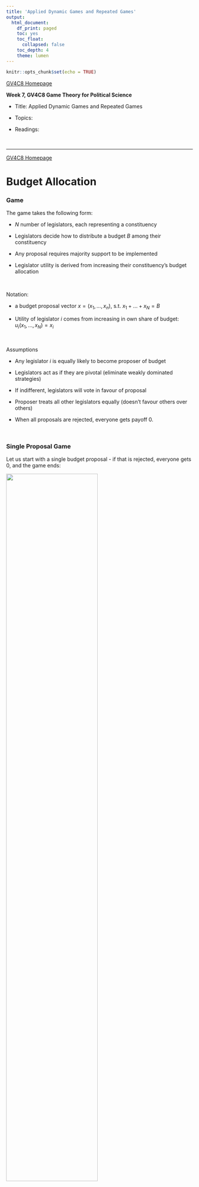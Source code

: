 ```yaml
---
title: 'Applied Dynamic Games and Repeated Games'
output:
  html_document:
    df_print: paged
    toc: yes
    toc_float:
      collapsed: false
    toc_depth: 4
    theme: lumen
---
```


```r
knitr::opts_chunk$set(echo = TRUE)
```

```{=html}
<style>
  body .main-container {
    max-width: 1100px;
    font-size: 12pt;
  }
</style>
```
[GV4C8 Homepage](https://kevinli03.github.io/notes/#GV4C8_Game_Theory)

**Week 7, GV4C8 Game Theory for Political Science**

-   Title: Applied Dynamic Games and Repeated Games

-   Topics:

-   Readings:

<br />

------------------------------------------------------------------------

[GV4C8 Homepage](https://kevinli03.github.io/notes/#GV4C8_Game_Theory)

# **Budget Allocation**

### Game

The game takes the following form:

-   $N$ number of legislators, each representing a constituency

-   Legislators decide how to distribute a budget $B$ among their constituency

-   Any proposal requires majority support to be implemented

-   Legislator utility is derived from increasing their constituency's budget allocation

<br />

Notation:

-   a budget proposal vector $x  = (x_1, ..., x_n)$, s.t. $x_1 + ... + x_N = B$

-   Utility of legislator $i$ comes from increasing in own share of budget: $u_i(x_1, ..., x_N) = x_i$

<br />

Assumptions

-   Any legislator $i$ is equally likely to become proposer of budget

-   Legislators act as if they are pivotal (eliminate weakly dominated strategies)

-   If indifferent, legislators will vote in favour of proposal

-   Proposer treats all other legislators equally (doesn't favour others over others)

-   When all proposals are rejected, everyone gets payoff 0.

<br />

### Single Proposal Game

Let us start with a single budget proposal - if that is rejected, everyone gets 0, and the game ends:

![](figure7.1.png){width="70%"}

By backwards induction, you can solve the game:

-   If they accept, they get payoff $x_i$. If they reject, they get payoff 0.

-   Thus, they accept if $x_i ≥ 0$.

What is the Nash Equilibria? The proposer should give all of the budget $B$ to themselves, and give 0 to every other legislator

-   Every other legislator gets $x_i = 0$, and $0≥0$, so they accept.

<br />

The expected value of the game is $\frac{B}{N}$. Why?

-   You have $\frac{1}{N}$ chance of being selected proposer. Then, if you are selected, you get payoff $B$. If you are not selected, your payoff is 0.

-   Thus, $\frac{1}{N} \times B$ is expected payoff.

<br />

### Double Proposal Game

Obviously, the first game is quite unrealistic - you won't just give up distributing the budget after one round. Now, we have a game where if the first proposal is rejected, a second proposal can occur.

![](figure7.2.png){width="70%"}

What is the difference in this game:

-   In the original game, if you reject the first proposal, you get payoff 0.

-   But, now, you still have a chance to become the second proposer. So your expected value of rejecting is $\frac{B}{N}$.

-   Thus, player $i$ will only choose accept in the first round if $x_i ≥ \frac{B}{N}$.

Thus, the first proposer needs to build a minimum winning coalition:

-   You need majority to vote with you, so $\frac{N-1}{2}$ legislators (-1 because the proposer is not voting).

-   Then, you need to offer $x_i = \frac{B}{N}$ to $\frac{N-1}{2}$ legislators.

<br />

The expected payoff of each legislator? Let us look at the probabilities and payoffs:

-   Probability of $\frac{1}{N}$ If you are the first legislator. You will get $(B - \frac{n-1}{2} \times \frac{B}{N})$ (since you need to build the minimum winning colation.

-   Probability of $\frac{N-1}{2N}$ to be not the proposer, and not in the minimum winning coalition. You get payoff 0.

-   Probability of $\frac{N-1}{2N}$ to be not the proposer, and be in the minimum winning coalition. You get payoff $\frac{B}{N}$

Thus, expected payoff is:

$$
\begin{split}
\mathbb{E}[u_i] & = \frac{1}{N} \left( B - \frac{n-1}{2} \times \frac{B}{N} \right) + \frac{N-1}{2N}(0) + \frac{N-1}{2N} \left( \frac{B}{N} \right) \\
& = \frac{B}{N}
\end{split}
$$

<br />

### Triple Proposal Process

Let us say we have 3 proposals now.

You will only accept the first proposal if it gives you more than the expected value of the next 2 proposal rounds.

-   From before, we calculated the expected utility as $\frac{B}{N}$

-   This is the same expected utility as the second proposal in the 2 proposal game.

Thus, 2 proposals is strategically equivalent to 3 proposals.

<br />

### Status Quo as Equivalent

Let us go back to a one proposal model.

What if instead of getting 0, when a proposal is rejected, what if the budget is just divided equally between legislators?

-   Thus, if rejected, all players $i$ get $x_i = \frac{B}{N}$

-   This is the same expected utility as the 2nd proposal in a 2-proposal game!

Thus, the first proposer must make a minimum winning coalition (just like a 2 person game)

-   You need majority to vote with you, so $\frac{N-1}{2}$ legislators (-1 because the proposer is not voting).

-   Then, you need to offer $x_i = \frac{B}{N}$ to $\frac{N-1}{2}$ legislators.

<br />

------------------------------------------------------------------------

[GV4C8 Homepage](https://kevinli03.github.io/notes/#GV4C8_Game_Theory)

# **Counter-Terrorism Game**

### Counter-Terrorist Situation

The game is as follows:

-   A country is trying to defend 2 targets/locations that are vulnerable to terrorist attacks

-   It has limited resources to defend the sites. $r_1$ is how much resources for site 1, and $r_2$ is how much resources for site 2, and $r_1 + r_2 = R = 1$.

-   If site $i$ (one of the 2 sites) is successfully attacked, cost is $L_i$

-   Vulnerability: success probability of an attack is $v_i(r_i) = 1 - r_i$.

-   The threat of an attack at either site is $a_i$

Risk is threat times vulnerability times loss:

$$
\text{risk} = a_1(1-r_1)L_1 + a_2 r_2 L_2
$$

What is the optimal allocation of resources when minimising risk?

-   You want to invest all resources in the most important and threatened target: the site where $a_iL_i$ is higher (threat times loss cost).

<br />

### Dynamic Game

However, what if terrorists are also strategic? Timing of the game:

1.  Country decides investment of counterterrorist resources $r_1 \in [0, 1]$, with $r_2 = 1-r_1$.
2.  Terrorists decide target location $a_1 \in [0,1]$ (the attack probability on location 1, location 2 being $1 - a_1$).

Payoffs:

-   Country minimises risk: $a_1(1-r_1)L_1 + a_2 r_2 L_2$

-   Terrorist maximises risk: $a_1(1-r_1)L_1 + a_2 r_2 L_2$

<br />

Let us solve by backwards induction? What will the terrorist do?

-   If $L_1(1-r_1) > L_2r_2$ terrorists attack 1, since location 1 maximises risk. We can rewrite this to $r_1 < \frac{L_1}{L_1 + L_2}$.

-   If $L_1(1-r_1) < L_2r_2$ terrorists attack 2, since location 2 maximises risk. We can rewrite this to $r_1 > \frac{L_1}{L_1 + L_2}$.

-   If $L_1(1-r_1) = L_2r_2$ terrorists flip a coin.

More simply, when loads of resources protect one site, terrorists attack other site.

<br />

We go backwards. We know the best response of the terrorists, so we can compute the action of the state when anticipating the terrorists actions.

-   When terrorists attack 1 (condition $r_1 < \frac{L_1}{L_1+L_2}$), loss to the country is $L_1(1-r_1)$.

-   So we want to protect site 1 as much as possible, without making site 1 so protected that the terrorists decide to attack site 2.

-   Thus, we maximise $r_1$ within the constraint $r_1 ≤ \frac{L_1}{L_1+L_2}$, as this minimises risk for site 1, without making the terrorists want to attack site 2.

-   The same things applies to site 2. We want to maximise $r_1 ≥ \frac{L_1}{L_1+L_2}$ to best protect site 2 without making them attack site 1.

The optimal positioning of the country is $r_1 = \frac{L_1}{L_1 + L_2}$

<br />

This is like a matching game: making the opponent indifferent.

<br />

------------------------------------------------------------------------

[GV4C8 Homepage](https://kevinli03.github.io/notes/#GV4C8_Game_Theory)

# **Accountability in Elections**

### Elections as Incentivising Devices

So far, we have looked at elections as a way to aggregate preferences.

However, elections could also have other roles, specifically, if they motivate politicians to exert effort

-   Effort as in improve performance, lower corruption, doing the right thing, etc.

-   Elections in the role of holding politicians accountable

We move away from policy preferences and ideology, and focus on performance, and ask: is the presence of an election sufficient to make politicians work?

<br />

### Game

The game is as follows:

-   Players: Incumbent $I$, Challenger $C$, and Voter $V$

-   Two time periods: $t=1, 2$.

Timing of the game:

-   The incumbent exerts effort $e_1 ≥ 0$.

-   After one period of effort is realised, voter re-elect incumbent or not re-elect the incumbent: $\alpha(e_1) = 0, 1$.

-   Politician in office in period 2 exerts effort $e_2 ≥ 0$.

-   Politicians are rent-seeking, and dislike effort. Utility is $U_i =R - e$ for $i = I, C$. ( $R$ being the rents from the office).

-   Voter wants maximum effort: $U_V = e_1, e_2$.

<br />

Let us do backwards induction.

Incumbent in period 2 has no reason to exert effort, since there is no election.

-   Hence $e_2 = 0$.

Reelection: voter will re-elect or not, depending on the voting rule.

Period 1: Incumbent exerts effort depending on re-election rule.

<br />

### Natural Re-election Rule

A very natural re-election rule is when incumbent effort $e_1 ≥ \bar{e}$, where $\bar{e}$ is some threshold. How do different $\bar{e}$ affect this?

-   If $\bar{e} = 0$, then $e_1 ≥ \bar{e}$ is always true (very lenient voters), thus the 1st incumbent will put 0 effort.

-   If voters demand too much, such as $\bar{e} = ∞$, then $e_1 < \bar{e}$, thus, the incumbent will always lose re-election, so they will also put 0 effort.

<br />

So, if voters are too lenient or too strict, then 1st incumbent has no effort put in. But what if there are more reasonable voter demands.

-   If $e_1 = 0$, they will yield payoff $R$ (given utility function $U_i =R - e_1$

-   If $e_1 = \bar{e}$, then they will yield payoff $R - \bar{e} + R$ (given utility function for 1st period, plus utility for 2nd period after re-election with 0 effort).

Which gives a higher utility? $e_1 = 0$ or $e_1 = \bar{e}$?

-   Indifference point: $R = R - \bar{e} + R$ when $\bar{e} = R$.

-   Thus, there is a SPNE where $e_1 = R$, voter re-elects when $e_1 ≥ R$, and $e_2 = 0$.

<br />

------------------------------------------------------------------------

[GV4C8 Homepage](https://kevinli03.github.io/notes/#GV4C8_Game_Theory)

# **Repeated Games**

### Introduction

Strategic game is a simultaneous game that is repeated a few times (possibly infinitely)

-   Players can observe actions in previous stages

-   This is a mixture between simultaneous and sequential move games

We normally assume that:

-   Future is discounted by $\delta \in [0, 1]$

-   Players can condition strategies on past play

-   Players anticipate how future actions of others respond to current action.

<br />

Examples of repeated games include:

-   Citizens repeatedly choosing contribution to public good

-   Firms choosing output for particular market

-   Party factions choosing candidates over a series of elections

-   Political parties announcing policies over a series of elections

<br />

### Finitely Repeated Prisoner's Dilemma

Imagine prisoner's dilemma repeated twice? What are the subgame perfect nash equilibria?

-   Start from the final game - that is just a normal prisoner's dilemma, so you will play defect

-   Since you will defect in the final game, you will defect in the first game as well

Thus, cooperation cannot be sustained if players are rational

-   However, in real world experiments, this is not the case.

<br />

### Discounting and Infinite Sums

Let us say you discount the future payoffs by $\delta \in (0, 1)$.

-   That means current payoff $X$, means 1 year later, $\delta X$, 2 years later, $\delta^2X$, and so on to T years later $\delta^T X$.

Imagine that player $i$ received $X$ for $T$ periods, with future discounted by $\delta \in (0, 1)$:

$$
\begin{split}
& S_t = X + \delta X + \delta^2 X+ ... + \delta^TX \\
& \delta \times S_t = \delta X + \delta^2X + \delta^3 X+ ... + \delta^{T+1} X \\
& S_t - \delta S_t = X - \delta^{T+1}X \\
& \text{thus, } S_t = \frac{1-\delta^{T+1}}{1-\delta}X \\
& \lim\limits_{t \rightarrow ∞}\left( \frac{1-\delta^{T+1}}{1-\delta}X\right)  = \frac{1}{1-\delta}X
\end{split}
$$

### Infinitely Repeated Prisoner's Dilemma
